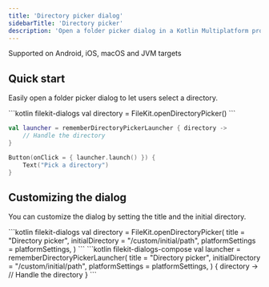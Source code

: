 ```yaml
---
title: 'Directory picker dialog'
sidebarTitle: 'Directory picker'
description: 'Open a folder picker dialog in a Kotlin Multiplatform project'
---
```


<Check>Supported on Android, iOS, macOS and JVM targets</Check>

## Quick start

Easily open a folder picker dialog to let users select a directory.

<CodeGroup>
```kotlin filekit-dialogs
val directory = FileKit.openDirectoryPicker()
```

```kotlin filekit-dialogs-compose
val launcher = rememberDirectoryPickerLauncher { directory ->
    // Handle the directory
}

Button(onClick = { launcher.launch() }) {
    Text("Pick a directory")
}
```
</CodeGroup>

## Customizing the dialog

You can customize the dialog by setting the title and the initial directory.

<CodeGroup>
```kotlin filekit-dialogs
val directory = FileKit.openDirectoryPicker(
    title = "Directory picker",
    initialDirectory = "/custom/initial/path",
    platformSettings = platformSettings,
)
```
```kotlin filekit-dialogs-compose
val launcher = rememberDirectoryPickerLauncher(
    title = "Directory picker",
    initialDirectory = "/custom/initial/path",
    platformSettings = platformSettings,
) { directory ->
    // Handle the directory
}
```
</CodeGroup>